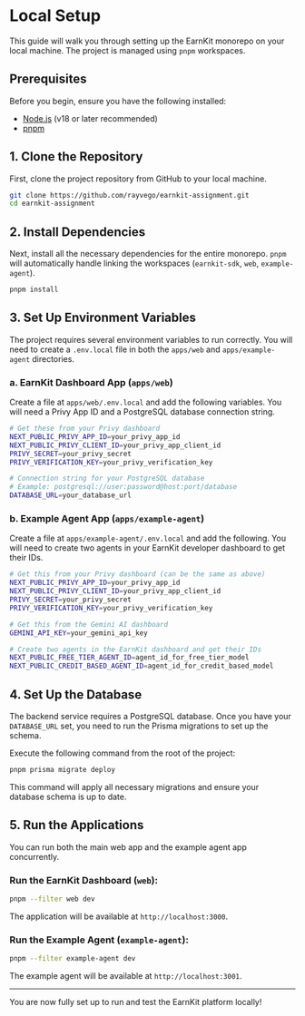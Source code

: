 # Local Setup

This guide will walk you through setting up the EarnKit monorepo on your local machine. The project is managed using `pnpm` workspaces.

## Prerequisites

Before you begin, ensure you have the following installed:
- [Node.js](https://nodejs.org/en) (v18 or later recommended)
- [pnpm](https://pnpm.io/installation)

## 1. Clone the Repository

First, clone the project repository from GitHub to your local machine.

```bash
git clone https://github.com/rayvego/earnkit-assignment.git
cd earnkit-assignment
```

## 2. Install Dependencies

Next, install all the necessary dependencies for the entire monorepo. `pnpm` will automatically handle linking the workspaces (`earnkit-sdk`, `web`, `example-agent`).

```bash
pnpm install
```

## 3. Set Up Environment Variables

The project requires several environment variables to run correctly. You will need to create a `.env.local` file in both the `apps/web` and `apps/example-agent` directories.

### a. EarnKit Dashboard App (`apps/web`)

Create a file at `apps/web/.env.local` and add the following variables. You will need a Privy App ID and a PostgreSQL database connection string.

```bash
# Get these from your Privy dashboard
NEXT_PUBLIC_PRIVY_APP_ID=your_privy_app_id
NEXT_PUBLIC_PRIVY_CLIENT_ID=your_privy_app_client_id
PRIVY_SECRET=your_privy_secret
PRIVY_VERIFICATION_KEY=your_privy_verification_key

# Connection string for your PostgreSQL database
# Example: postgresql://user:password@host:port/database
DATABASE_URL=your_database_url
```

### b. Example Agent App (`apps/example-agent`)

Create a file at `apps/example-agent/.env.local` and add the following. You will need to create two agents in your EarnKit developer dashboard to get their IDs.

```bash
# Get this from your Privy dashboard (can be the same as above)
NEXT_PUBLIC_PRIVY_APP_ID=your_privy_app_id
NEXT_PUBLIC_PRIVY_CLIENT_ID=your_privy_app_client_id
PRIVY_SECRET=your_privy_secret
PRIVY_VERIFICATION_KEY=your_privy_verification_key

# Get this from the Gemini AI dashboard
GEMINI_API_KEY=your_gemini_api_key

# Create two agents in the EarnKit dashboard and get their IDs
NEXT_PUBLIC_FREE_TIER_AGENT_ID=agent_id_for_free_tier_model
NEXT_PUBLIC_CREDIT_BASED_AGENT_ID=agent_id_for_credit_based_model
```

## 4. Set Up the Database

The backend service requires a PostgreSQL database. Once you have your `DATABASE_URL` set, you need to run the Prisma migrations to set up the schema.

Execute the following command from the root of the project:

```bash
pnpm prisma migrate deploy
```

This command will apply all necessary migrations and ensure your database schema is up to date.

## 5. Run the Applications

You can run both the main web app and the example agent app concurrently.

### Run the EarnKit Dashboard (`web`):

```bash
pnpm --filter web dev
```

The application will be available at `http://localhost:3000`.

### Run the Example Agent (`example-agent`):

```bash
pnpm --filter example-agent dev
```

The example agent will be available at `http://localhost:3001`.

---

You are now fully set up to run and test the EarnKit platform locally!
